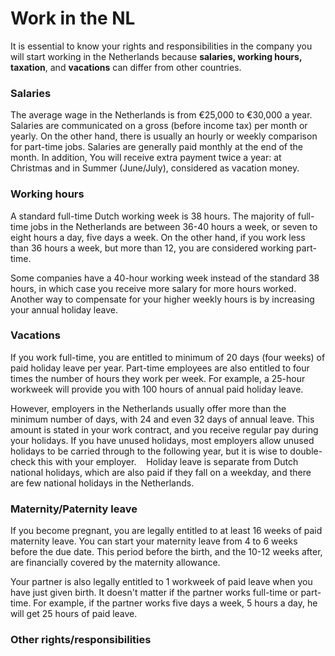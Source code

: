 # Work in the NL
It is essential to know your rights and responsibilities in the company you will start working in the Netherlands because **salaries, working hours, taxation**, and **vacations** can differ from other countries.

### Salaries
The average wage in the Netherlands is from €25,000 to €30,000 a year. Salaries are communicated on a gross (before income tax) per month or yearly. On the other hand, there is usually an hourly or weekly comparison for part-time jobs. Salaries are generally paid monthly at the end of the month. In addition, You will receive extra payment twice a year: at Christmas and in Summer (June/July), considered as vacation money.

### Working hours
A standard full-time Dutch working week is 38 hours. The majority of full-time jobs in the Netherlands are between 36-40 hours a week, or seven to eight hours a day, five days a week. On the other hand, if you work less than 36 hours a week, but more than 12, you are considered working part-time. 

Some companies have a 40-hour working week instead of the standard 38 hours, in which case you receive more salary for more hours worked. Another way to compensate for your higher weekly hours is by increasing your annual holiday leave. 

### Vacations
If you work full-time, you are entitled to minimum of 20 days (four weeks) of paid holiday leave per year. Part-time employees are also entitled to four times the number of hours they work per week. For example, a 25-hour workweek will provide you with 100 hours of annual paid holiday leave.

However, employers in the Netherlands usually offer more than the minimum number of days, with 24 and even 32 days of annual leave. This amount is stated in your work contract, and you receive regular pay during your holidays. If you have unused holidays, most employers allow unused holidays to be carried through to the following year, but it is wise to double-check this with your employer. 
 
<callout>
  Holiday leave is separate from Dutch national holidays, which are also paid if they fall on a weekday, and there are few national holidays in the Netherlands. 
</callout>

### Maternity/Paternity leave
If you become pregnant, you are legally entitled to at least 16 weeks of paid maternity leave. You can start your maternity leave from 4 to 6 weeks before the due date. This period before the birth, and the 10-12 weeks after, are financially covered by the maternity allowance. 

Your partner is also legally entitled to 1 workweek of paid leave when you have just given birth. It doesn't matter if the partner works full-time or part-time. For example, if the partner works five days a week, 5 hours a day, he will get 25 hours of paid leave. 

### Other rights/responsibilities
